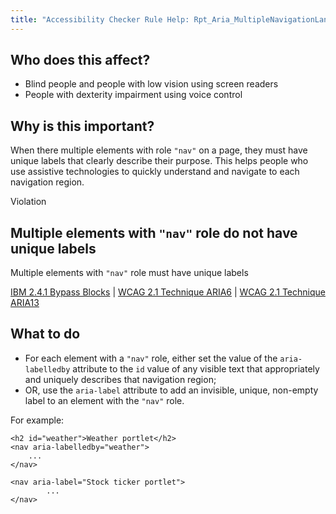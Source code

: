```yaml
---
title: "Accessibility Checker Rule Help: Rpt_Aria_MultipleNavigationLandmarks_Implicit"
---
```


<div className="toolHelp">
<Row>
<Column colLg={5} colMd={3} colSm={4} className="toolLeft">

## Who does this affect?

 * Blind people and people with low vision using screen readers
 * People with dexterity impairment using voice control

## Why is this important?

When there multiple elements with role `"nav"` on a page, they must have unique labels that clearly describe their purpose. This helps people who use assistive technologies to quickly understand and navigate to each navigation region.

</Column>
<Column colLg={11} colMd={5} colSm={4} className="toolMain">

<div className="level-violation">
Violation
</div>

## Multiple elements with `"nav"` role do not have unique labels
Multiple elements with `"nav"` role must have unique labels

[IBM 2.4.1 Bypass Blocks](http://www.ibm.com/able/guidelines/ci162/bypass_blocks.html) | [WCAG 2.1 Technique ARIA6](https://www.w3.org/TR/2016/NOTE-WCAG20-TECHS-20161007/ARIA6.html) |  [WCAG 2.1 Technique ARIA13](https://www.w3.org/TR/2016/NOTE-WCAG20-TECHS-20161007/ARIA13.html)

<div id="elementLocation">
</div>

## What to do

* For each element with a `"nav"` role, either set the value of the `aria-labelledby` attribute to the `id` value of any visible text that appropriately and uniquely describes that navigation region;
* OR, use the `aria-label` attribute to add an invisible, unique, non-empty label to an element with the `"nav"` role.


For example:
```
<h2 id="weather">Weather portlet</h2>
<nav aria-labelledby="weather">
	...
</nav>

<nav aria-label="Stock ticker portlet">
		...
</nav>
```


</Column>
</Row>
</div>
